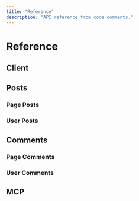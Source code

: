 ```yaml
---
title: "Reference"
description: "API reference from code comments."
---
```



# Reference

## Client

<Documentation file="client/client.ts" abstraction="Facebook" showSearch={true} />

## Posts

### Page Posts

<Documentation file="client/posts.ts" abstraction="PagePosts" showSearch={true} />

### User Posts

<Documentation file="client/posts.ts" abstraction="UserPosts" showSearch={true} />

## Comments

### Page Comments

<Documentation file="client/comments.ts" abstraction="PageComments" showSearch={true} />

### User Comments

<Documentation file="client/comments.ts" abstraction="UserComments" showSearch={true} />

## MCP

<Documentation file="mcp/mcp.ts" abstraction="MCPHandler" showSearch={true} />